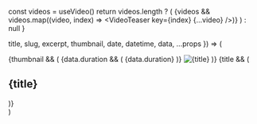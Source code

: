 
  const videos = useVideo()
  return videos.length ? (
    <Container my="10|10|14">
      <Grid col="1|1|2|3" gap="6|8|10|14">
        {videos &&
          videos.map((video, index) => <VideoTeaser key={index} {...video} />)}
      </Grid>
    </Container>
  ) : null
}

  title,
  slug,
  excerpt,
  thumbnail,
  date,
  datetime,
  data,
  ...props
}) => (
  <Article position="relative" {...props}>
    {thumbnail && (
      <Link href={slug} d="block" position="relative">
        {data.duration && (
          <Span
            color="white"
            bg="primary"
            rounded="md"
            bottom="4"
            right="4"
            zIndex="100"
            px="2"
            py="1"
            fontSize="sm"
            position="absolute"
          >
            {data.duration}
          </Span>
        )}
        <Image
          src={thumbnail}
          title={title}
          alt={title}
          aspectRatio={16 / 9}
          rounded="lg"
          overflow="hidden"
          w="full"
        />
      </Link>
    )}
    {title && (
      <Link href={slug}>
        <H2 mt="4" fontSize="xl" hoverColor="primary">
          {title}
        </H2>
      </Link>
    )}
  </Article>
)

